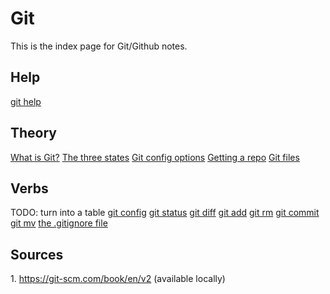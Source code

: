 = Git =
This is the index page for Git/Github notes.

== Help ==
[[git help]]

== Theory ==
[[What is Git?]]
[[The three states]]
[[Git config options]]
[[Getting a repo]]
[[Git files]]

== Verbs ==
TODO: turn into a table
[[git config]]
[[git status]]
[[git diff]]
[[git add]]
[[git rm]]
[[git commit]]
[[git mv]]
[[the .gitignore file]]

== Sources ==
1. https://git-scm.com/book/en/v2 (available locally)
